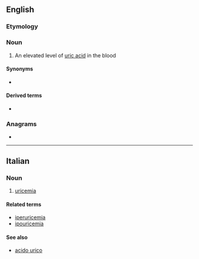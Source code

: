 ==English==

===Etymology===
{{suffix|en|uric|emia}}

===Noun===
{{en-noun|-}}

# {{lb|en|medicine}} An elevated level of [[uric acid]] in the blood

====Synonyms====
* {{l|en|uricacidemia}}

====Derived terms====
* {{l|en|hypouricemia}}

===Anagrams===
* {{anagrams|en|Mauricie}}

----

==Italian==

===Noun===
{{it-noun|f}}

# {{lb|it|pathology}} [[#English|uricemia]]

====Related terms====
* [[iperuricemia]]
* [[ipouricemia]]

====See also====
* [[acido urico]]